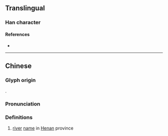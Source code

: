 {{character info/new}}
==Translingual==

===Han character===
{{Han char|rn=85|rad=水|as=15|sn=18|four=37147|canj=EGDE,XEGDE|ids=⿰氵穀}}

====References====
* {{Han ref|kx=0659.291|dkj=18615|hdz=31776.070|uh=7014|ud=28692|bh=EFF0|bd=61424}}

----

==Chinese==
{{zh-forms}}

===Glyph origin===
{{Han compound|水|alt1=氵|穀|c1=s|c2=p|t1=water|ls=psc}}.

===Pronunciation===
{{zh-pron
|m=gǔ
|c=guk1
|mc=
|oc=y
|ma=
|cat=pn
}}

===Definitions===
{{zh-hanzi}}

# [[river]] [[name]] in [[Henan]] province
